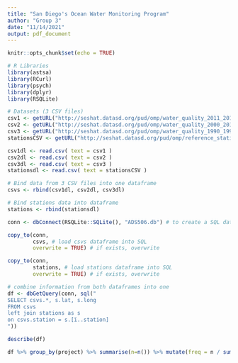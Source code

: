 ```yaml
---
title: "San Diego's Ocean Water Monitoring Program"
author: "Group 3"
date: "11/14/2021"
output: pdf_document
---
```


```r
knitr::opts_chunk$set(echo = TRUE)
```

```r
# R Libraries
library(astsa)
library(RCurl)
library(psych)
library(dplyr)
library(RSQLite)
```

```r
# Datasets (3 CSV files)
csv1 <- getURL("http://seshat.datasd.org/pud/omp/water_quality_2011_2019_datasd.csv")
csv2 <- getURL("http://seshat.datasd.org/pud/omp/water_quality_2000_2010_datasd.csv")
csv3 <- getURL("http://seshat.datasd.org/pud/omp/water_quality_1990_1999_datasd.csv")
stationsCSV <- getURL("http://seshat.datasd.org/pud/omp/reference_stations_water_quality.csv")

csv1dl <- read.csv( text = csv1 )
csv2dl <- read.csv( text = csv2 )
csv3dl <- read.csv( text = csv3 )
stationsdl <- read.csv( text = stationsCSV )
```

```r
# Bind data from 3 CSV files into one dataframe
csvs <- rbind(csv1dl, csv2dl, csv3dl)

# Bind stations data into dataframe
stations <- rbind(stationsdl)
```

```r
conn <- dbConnect(RSQLite::SQLite(), "ADS506.db") # to create a SQL database in memory

copy_to(conn,
        csvs, # load csvs dataframe into SQL
        overwrite = TRUE) # if exists, overwrite

copy_to(conn,
        stations, # load stations dataframe into SQL
        overwrite = TRUE) # if exists, overwrite
```

```r
# combine information from both dataframes into one
df <- dbGetQuery(conn, sql("
SELECT csvs.*, s.lat, s.long 
FROM csvs 
left join stations as s 
on csvs.station = s.[ï..station]
"))
```

```r
describe(df)
```

```r
df %>% group_by(project) %>% summarise(n=n()) %>% mutate(freq = n / sum(n))
```
